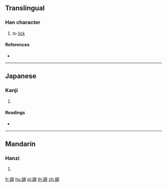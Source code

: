 {{character info/new}}
==Translingual==

===Han character===
{{Han char|rn=135|rad=舌|as=08|sn=14|four=|canj=HRAPH}}

# to [[lick]]

====References====
* {{Han ref|kx=1007.160|dkj=30310|dj=1464.190|hdz=52944.060|uh=8213|ud=33299}}

----

==Japanese==

===Kanji===
{{ja-kanji|grade=|rs=舌08}}

# {{defn|lang=ja|sort=舌08}}

====Readings====
* {{ja-readings|on=[[し]] (shi), [[じ]] (ji)|kun=[[なめる]] (nameru), [[ねぶる]] (neburu)|nanori=}}

----

==Mandarin==

===Hanzi===
{{cmn-hanzi|pin=[[shì]] ([[shi4]]), [[tān]] ([[tan1]])|wg=shih<sup>4</sup>, t'an<sup>1</sup>}}

# {{defn|lang=cmn|sort=舌08}}

[[fr:舓]]
[[hu:舓]]
[[pl:舓]]
[[th:舓]]
[[zh:舓]]